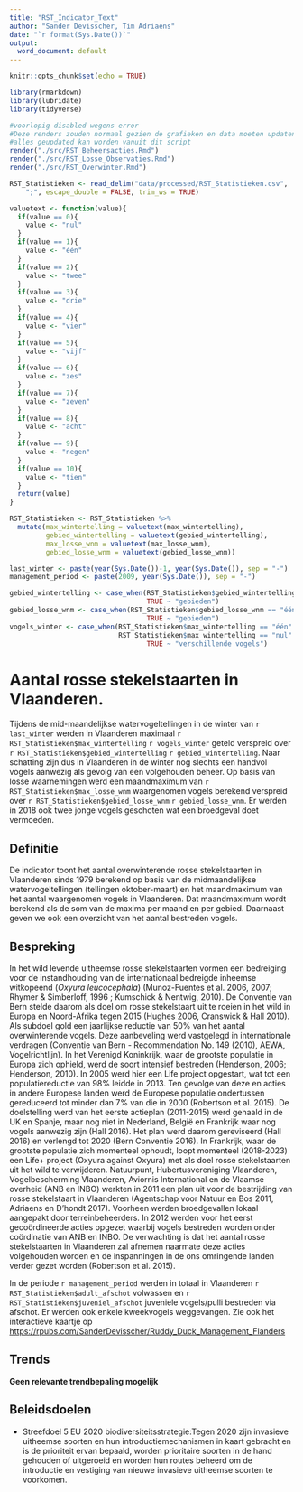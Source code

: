 ```yaml
---
title: "RST_Indicator_Text"
author: "Sander Devisscher, Tim Adriaens"
date: "`r format(Sys.Date())`"
output:
  word_document: default
---
```


```r
knitr::opts_chunk$set(echo = TRUE)
```

```r
library(rmarkdown)
library(lubridate)
library(tidyverse)
```

```r
#voorlopig disabled wegens error
#Deze renders zouden normaal gezien de grafieken en data moeten updaten zodat 
#alles geupdated kan worden vanuit dit script
render("./src/RST_Beheersacties.Rmd")
render("./src/RST_Losse_Observaties.Rmd")
render("./src/RST_Overwinter.Rmd")
```

```r
RST_Statistieken <- read_delim("data/processed/RST_Statistieken.csv", 
    ";", escape_double = FALSE, trim_ws = TRUE)
```

```r
valuetext <- function(value){
  if(value == 0){ 
    value <- "nul"
  }
  if(value == 1){ 
    value <- "één"
  }
  if(value == 2){ 
    value <- "twee"
  }
  if(value == 3){ 
    value <- "drie"
  }
  if(value == 4){ 
    value <- "vier"
  }
  if(value == 5){ 
    value <- "vijf"
  }
  if(value == 6){ 
    value <- "zes"
  }
  if(value == 7){ 
    value <- "zeven"
  }
  if(value == 8){ 
    value <- "acht"
  }
  if(value == 9){ 
    value <- "negen"
  }
  if(value == 10){ 
    value <- "tien"
  }
  return(value)
}

RST_Statistieken <- RST_Statistieken %>% 
  mutate(max_wintertelling = valuetext(max_wintertelling),
         gebied_wintertelling = valuetext(gebied_wintertelling),
         max_losse_wnm = valuetext(max_losse_wnm),
         gebied_losse_wnm = valuetext(gebied_losse_wnm))
```

```r
last_winter <- paste(year(Sys.Date())-1, year(Sys.Date()), sep = "-")
management_period <- paste(2009, year(Sys.Date()), sep = "-")

gebied_wintertelling <- case_when(RST_Statistieken$gebied_wintertelling == "één" ~ "gebied",
                                  TRUE ~ "gebieden")
gebied_losse_wnm <- case_when(RST_Statistieken$gebied_losse_wnm == "één" ~ "gebied",
                                  TRUE ~ "gebieden")
vogels_winter <- case_when(RST_Statistieken$max_wintertelling == "één" ~ "vogel",
                           RST_Statistieken$max_wintertelling == "nul" ~ "vogels",
                                  TRUE ~ "verschillende vogels")
```

# Aantal rosse stekelstaarten in Vlaanderen.
Tijdens de mid-maandelijkse watervogeltellingen in de winter van `r last_winter` werden in Vlaanderen maximaal `r RST_Statistieken$max_wintertelling` `r vogels_winter`  geteld verspreid over `r RST_Statistieken$gebied_wintertelling` `r gebied_wintertelling`. Naar schatting zijn dus in Vlaanderen in de winter nog slechts een handvol vogels aanwezig als gevolg van een volgehouden beheer. Op basis van losse waarnemingen werd een maandmaximum van `r RST_Statistieken$max_losse_wnm` waargenomen vogels berekend verspreid over `r RST_Statistieken$gebied_losse_wnm` `r gebied_losse_wnm`. Er werden in 2018 ook twee jonge vogels geschoten wat een broedgeval doet vermoeden.

## Definitie
De indicator toont het aantal overwinterende rosse stekelstaarten in Vlaanderen sinds 1979 berekend op basis van de midmaandelijkse watervogeltellingen (tellingen oktober-maart) en het maandmaximum van het aantal waargenomen vogels in Vlaanderen. Dat maandmaximum wordt berekend als de som van de maxima per maand en per gebied. Daarnaast geven we ook een overzicht van het aantal bestreden vogels.

## Bespreking
In het wild levende uitheemse rosse stekelstaarten vormen een bedreiging voor de instandhouding van de internationaal bedreigde inheemse witkopeend (_Oxyura leucocephala_) (Munoz-Fuentes et al. 2006, 2007; Rhymer & Simberloff, 1996 ; Kumschick & Nentwig, 2010). De Conventie van Bern stelde daarom als doel om rosse stekelstaart uit te roeien in het wild in Europa en Noord-Afrika tegen 2015 (Hughes 2006, Cranswick & Hall 2010). Als subdoel gold een jaarlijkse reductie van 50% van het aantal overwinterende vogels. Deze aanbeveling werd vastgelegd in internationale verdragen (Conventie van Bern - Recommendation No. 149 (2010), AEWA, Vogelrichtlijn). In het Verenigd Koninkrijk, waar de grootste populatie in Europa zich ophield, werd de soort intensief bestreden (Henderson, 2006; Henderson, 2010). In 2005 werd hier een Life project opgestart, wat tot een populatiereductie van 98% leidde in 2013. Ten gevolge van deze en acties in andere Europese landen werd de Europese populatie ondertussen gereduceerd tot minder dan 7% van die in 2000 (Robertson et al. 2015). De doelstelling werd van het eerste actieplan (2011-2015) werd gehaald in de UK en Spanje, maar nog niet in Nederland, België en Frankrijk waar nog vogels aanwezig zijn (Hall 2016). Het plan werd daarom gereviseerd (Hall 2016) en verlengd tot 2020 (Bern Conventie 2016). In Frankrijk, waar de grootste populatie zich momenteel ophoudt, loopt momenteel (2018-2023) een Life+ project (Oxyura against Oxyura) met als doel rosse stekelstaarten uit het wild te verwijderen.
Natuurpunt, Hubertusvereniging Vlaanderen, Vogelbescherming Vlaanderen, Aviornis International en de Vlaamse overheid (ANB en INBO) werkten in 2011 een plan uit voor de bestrijding van rosse stekelstaart in Vlaanderen (Agentschap voor Natuur en Bos 2011, Adriaens en D’hondt 2017). Voorheen werden broedgevallen lokaal aangepakt door terreinbeheerders. In 2012 werden voor het eerst gecoördineerde acties opgezet waarbij vogels bestreden worden onder coördinatie van ANB en INBO. De verwachting is dat het aantal rosse stekelstaarten in Vlaanderen zal afnemen naarmate deze acties volgehouden worden en de inspanningen in de ons omringende landen verder gezet worden (Robertson et al. 2015).

In de periode `r management_period` werden in totaal in Vlaanderen `r RST_Statistieken$adult_afschot` volwassen en `r RST_Statistieken$juveniel_afschot` juveniele vogels/pulli bestreden via afschot. Er werden ook enkele kweekvogels weggevangen.
Zie ook het interactieve kaartje op <https://rpubs.com/SanderDevisscher/Ruddy_Duck_Management_Flanders>

## Trends
**Geen relevante trendbepaling mogelijk**

## Beleidsdoelen

  * Streefdoel 5 EU 2020 biodiversiteitsstrategie:Tegen 2020 zijn invasieve uitheemse soorten en hun introductiemechanismen in kaart gebracht en is de prioriteit ervan bepaald, worden prioritaire soorten in de hand gehouden of uitgeroeid en worden hun routes beheerd om de introductie en vestiging van nieuwe invasieve uitheemse soorten te voorkomen.



